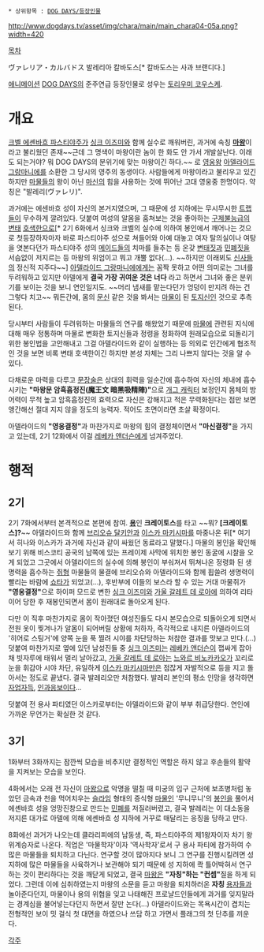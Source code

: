  * 상위항목 : [[DOG DAYS/등장인물]]

http://www.dogdays.tv/asset/img/chara/main/main_chara04-05a.png?width=420

[[목차]]

ヴァレリア・カルバドス
발레리아 칼바도스[* 칼바도스는 사과 브랜디다.]

[[애니메이션]] [[DOG DAYS]]의 준주연급 등장인물로 성우는 [[토리우미 코우스케]].

= 개요 =
[[크벨 에셴바흐 파스티야주]]가 [[싱크 이즈미]]와 함께 실수로 깨워버린, 과거에 속칭 '''[[마왕]]'''이라고 불리웠던 존재~~근데 그 명색이 마왕이란 놈이 한 화도 안 가서 개발살난다. 이래도 되는거야? 뭐 DOG DAYS의 분위기에 맞는 마왕이긴 하다.~~ 로 [[영웅왕]] [[아델라이드 그랑마니에]]를 소환한 그 당시의 영주의 동생이다. 사람들에게 마왕이라고 불리우고 있긴 하지만 [[마물]]들의 왕이 아닌 [[마신]]의 힘을 사용하는 것에 뛰어난 고대 영웅중 한명이다. 약칭은 "발레리(ヴァレリ)".

과거에는 에센바흐 성이 자신의 본거지였으며, 그 때문에 성 지하에는 무시무시한 [[트랩]]들이 무수하게 깔려있다. 덧붙여 여성의 알몸을 훔쳐보는 것을 좋아하는 [[구제불능]]급의 [[변태]] [[호색한]]으로[* 2기 6화에서 싱크와 크벨의 실수에 의하여 봉인에서 깨어나는 것으로 첫등장하자마자 바로 파스티야주 성으로 쳐들어와 아예 대놓고 여자 탈의실이나 여탕을 엿본다던가 파스티야주 성의 [[메이드]]들의 치마를 들추는 등 온갖 [[변태]]짓과 [[민폐]]짓을 서슴없이 저지르는 등 마왕의 위엄이고 뭐고 개뿔 없다(...). ~~하지만 이래뵈도 [[신사]]들의 정신적 지주다~~] [[아델라이드 그랑마니에]]에게는 꼼짝 못하고 어떤 의미로는 그녀를 두려워하고 있지만 아델에게 '''결국 가장 귀여운 것은 너다''' 라고 하면서 그녀와 좋은 분위기를 보이는 것을 보니 연인일지도. ~~머리 냄새를 맡는다던가 엉덩이 만지려 하는 건 그렇다 치고~~ 뭐든간에, 몸의 [[문신]] 같은 것을 봐서는 [[마물]]이 된 [[토지신]]인 것으로 추측된다. 

당시부터 사람들이 두려워하는 마물들의 연구를 해왔었기 때문에 [[마물]]에 관련된 지식에 대해 매우 정통하며 마물로 변화한 토지신들과 정령을 정화하여 원래모습으로 되돌리기 위한 봉인법을 고안해내고 그걸 아델라이드와 같이 실행하는 등 의외로 인간에게 협조적인 것을 보면 비록 변태 호색한이긴 하지만 본성 자체는 그리 나쁘지 않다는 것을 알 수 있다.

다채로운 마력을 다루고 [[문장술]]은 상대의 휘력을 일순간에 흡수하여 자신의 체내에 흡수시키는 '''"마왕문 암흑흡정진(魔王文 暗黑吸精陣)"'''으로 [[개그 캐릭터]] 보정인지 몸체의 방어력이 무척 높고 암흑흡정진의 효력으로 자신은 강해지고 적은 무력화된다는 점만 보면 앵간해선 절대 지지 않을 정도의 능력자. 적어도 초면이라면 초살 확정이다.

아델라이드의 '''"영웅결정"'''과 마찬가지로 마왕의 힘의 결정체이면서 '''"마신결정"'''을 가지고 있는데, 2기 12화에서 이걸 [[레베카 앤더슨]]에게 넘겨주었다.

= 행적 =
== 2기 ==
2기 7화에서부터 본격적으로 본편에 참여. '''[[용]]'''인 '''크레이토스'''를 타고 ~~뭐? '''[크레이토스]?'''~~ 아델라이드와 함께 [[브리오슈 달키안]]과 [[이스카 마키시마]]를 마중나온 뒤[* 여기서 히나와 이스카가 과거에 자신과 같이 싸웠던 동료라고 말했다.] 마물의 봉인을 확인해 보기 위해 비스코티 공국의 남쪽에 있는 프레이제 사막에 위치한 봉인 동굴에 시찰을 오게 되었고 그곳에서 아델라이드의 실수에 의해 봉인이 부숴져서 뛰쳐나온 정령화 된 생명력을 흡수하는 [[쥐]]형 마물들의 물결에 브리오슈와 아델라이드와 함께 휩쓸려 생명력이 빨리는 바람에 [[쇼타]]가 되었고(...), 후반부에 이들의 보스라 할 수 있는 거대 마물쥐가 '''"영웅결정"'''으로 하이퍼 모드로 변한 [[싱크 이즈미]]와 [[가울 갈레트 데 로아]]에 의하여 리타이어 당한 후 재봉인되면서 몸이 원래대로 돌아오게 된다.

다만 이 직후 마찬가지로 몸이 작아졌던 여성진들도 다시 본모습으로 되돌아오게 되면서 전원 옷이 찢겨나가 알몸이 되어버릴 상황에 처하자, 즉각적으로 내지른 아델라이드의 '히어로 스팅거'에 양쪽 눈을 푹 찔려 시야를 차단당하는 처참한 결과를 맛보고 만다.(...) 덧붙여 마찬가지로 옆에 있던 남성진들 중 [[싱크 이즈미]]는 [[레베카 앤더슨]]이 잽싸게 잡아채 빗자루에 태워서 멀리 날아갔고, [[가울 갈레트 데 로아]]는 [[느와르 비노카카오]]가 꼬리로 눈을 휘감아 시야 차단, 유일하게 [[이스카 마키시마]]만은 점잖게 자발적으로 등을 지고 돌아서는 정도로 끝냈다. 결국 발레리오만 처참했다. 발레리 본인의 평소 인망을 생각하면 [[자업자득]], [[인과응보]]이다...

덧붙여 전 용사 파티였던 이스카로부터는 아델라이드와 같이 부부 취급당한다. 연인에 가까운 무언가는 확실한 것 같다.

== 3기 ==
1화부터 3화까지는 잠깐씩 모습을 비추지만 결정적인 역할은 하지 않고 후손들의 활약을 지켜보는 모습을 보인다.

4화에서는 오래 전 자신이 [[마왕]]으로 악명을 떨칠 때 미궁의 입구 근처에 보초병처럼 놓았던 금속과 천을 먹어치우는 [[슬라임]] 형태의 증식형 [[마물]]인 '무니무니'의 [[봉인]]을 풀어서 에셴바흐 성을 엉망진창으로 만드는 [[민폐]]를 저질러버렸고, 결국 발레리는 이 대소동을 저지른 대가로 아델에 의해 에셴바흐 성 지하에 거꾸로 매달리는 응징을 당하고 만다.

8화에선 과거가 나오는데 클라리피에의 남동생, 즉, 파스티야주의 제1왕자이자 차기 왕위계승자로 나온다. 직업은 '마물학자'이자 '역사학자'로서 구 용사 파티에 참가하여 수많은 마물들을 퇴치하고 다닌다. 연구할 것이 많아지다 보니 그 연구를 진행시킬려면 성 지하에 많은 마물들을 사육하거나 보관해야 되기 때문에 성 지하에 콱 틀어박혀서 연구하는 것이 편리하다는 것을 깨닫게 되었고, 결국 [[마왕]]은 '''"자칭"하는 "컨셉"'''질을 하게 되었다. 그런데 이에 심취하였는지 마왕의 소문을 듣고 마왕을 퇴치하러온 '''자칭''' [[용자]]들과 놀아준다던지, 마물이나 용의 위협을 잊고 나태해진 프로냘드인들에게 과거를 잊지말라는 경계심을 불어넣는다던지 하면서 잘만 논다(...) 아델라이드와는 목욕시간이 겹치는 전형적인 보이 밋 걸식 첫 대면을 하였으나 쓰담 하고 가면서 플래그의 첫 단추를 끼운다.

[[각주]]
